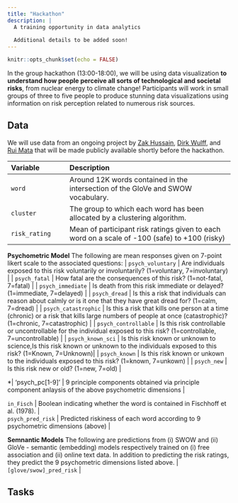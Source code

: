 ```yaml
---
title: "Hackathon"
description: |
  A training opportunity in data analytics
  
  Additional details to be added soon!
---
```


```r
knitr::opts_chunk$set(echo = FALSE)
```

In the group hackathon (13:00-18:00), we will be using data visualization **to understand how people perceive all sorts of technological and societal risks**, from nuclear energy to climate change! Participants will work in small groups of three to five people to produce stunning data visualizations using information on risk perception related to numerous risk sources.

## Data

We will use data from an ongoing project by [Zak Hussain](https://www.linkedin.com/in/zakir-a-s-hussain/), [Dirk Wulff](https://dwulff.github.io/about/), and [Rui Mata](https://matarui.org) that will be made publicly available shortly before the hackathon. 

| Variable | Description |
|:-------------|:-------------------------------------|
| `word` | Around 12K words contained in the intersection of the GloVe and SWOW vocabulary. |
| `cluster` | The group to which each word has been allocated by a clustering algorithm. |
| `risk_rating` | Mean of participant risk ratings given to each word on a scale of -100 (safe) to +100 (risky) |

**Psychometric Model**
The following are mean responses given on 7-point likert scale to the associated questions:
| `psych_voluntary` | Are individuals exposed to this risk voluntarily or involuntarily? (1=voluntary, 7=involuntary) |
| `psych_fatal` | How fatal are the consequences of this risk? (1=not-fatal, 7=fatal) |
| `psych_immediate` | Is death from this risk immediate or delayed? (1=immediate, 7=delayed) |
| `psych_dread` | Is this a risk that individuals can reason about calmly or is it one that they have great dread for? (1=calm, 7=dread) |
| `psych_catastrophic` | Is this a risk that kills one person at a time (chronic) or a risk that kills large numbers of people at once (catastrophic)? (1=chronic, 7=catastrophic) |
| `psych_controllable` |  Is this risk controllable or uncontrollable for the individual exposed to this risk? (1=controllable, 7=uncontrollable) |
| `psych_known_sci` | Is this risk known or unknown to science,Is this risk known or unknown to the individuals exposed to this risk? (1=Known, 7=Unknown)|
| `psych_known` | Is this risk known or unkown to the individuals exposed to this risk? (1=known, 7=unkown) |
| `psych_new` | Is this risk new or old? (1=new, 7=old) |

*| 'psych_pc[1-9]' | 9 principle components obtained via principle component anlaysis of the above psychometric dimensions |

| `in_Fisch` | Boolean indicating whether the word is contained in Fischhoff et al. (1978). |

| `psych_pred_risk` | Predicted riskiness of each word according to 9 psychometric dimensions (above) |

**Semnantic Models**
The following are predictions from (i) SWOW and (ii) GloVe - semantic (embedding) models respectively trained on (i) free association and (ii) online text data. In addition to predicting the risk ratings, they predict the 9 psychometric dimensions listed above. 
| `[glove/swow]_pred_risk` | 

## Tasks


